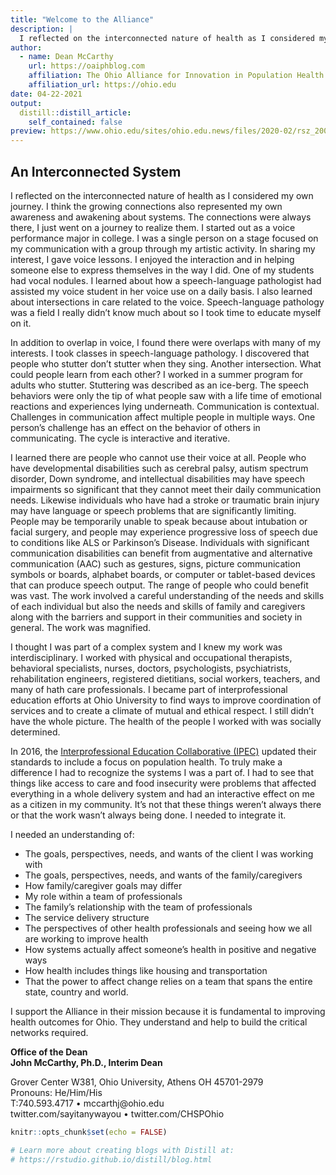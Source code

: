 ```yaml
---
title: "Welcome to the Alliance"
description: |
  I reflected on the interconnected nature of health as I considered my own journey. I think the growing connections also represented my own awareness and awakening about systems. The connections were always there, I just went on a journey to realize them. I started out as a voice performance major in college. I was a single person on a stage focused on my communication with a group through my artistic activity. In sharing my interest, I gave voice lessons.
author:
  - name: Dean McCarthy
    url: https://oaiphblog.com
    affiliation: The Ohio Alliance for Innovation in Population Health
    affiliation_url: https://ohio.edu
date: 04-22-2021
output:
  distill::distill_article:
    self_contained: false
preview: https://www.ohio.edu/sites/ohio.edu.news/files/2020-02/rsz_20030725-cutler_hall.jpg
---
```


## An Interconnected System

I reflected on the interconnected nature of health as I considered my own journey. I think the growing connections also represented my own awareness and awakening about systems. The connections were always there, I just went on a journey to realize them.
I started out as a voice performance major in college. I was a single person on a stage focused on my communication with a group through my artistic activity. In sharing my interest, I gave voice lessons. I enjoyed the interaction and in helping someone else to express themselves in the way I did. One of my students had vocal nodules. I learned about how a speech-language pathologist had assisted my voice student in her voice use on a daily basis. I also learned about intersections in care related to the voice. Speech-language pathology was a field I really didn't know much about so I took time to educate myself on it. 

In addition to overlap in voice, I found there were overlaps with many of my interests. I took classes in speech-language pathology. I discovered that people who stutter don't stutter when they sing. Another intersection. What could people learn from each other? I worked in a summer program for adults who stutter. Stuttering was described as an ice-berg. The speech behaviors were only the tip of what people saw with a life time of emotional reactions and experiences lying underneath. Communication is contextual. Challenges in communication affect multiple people in multiple ways. One person’s challenge has an effect on the behavior of others in communicating. The cycle is interactive and iterative.

I learned there are people who cannot use their voice at all. People who have developmental disabilities such as cerebral palsy, autism spectrum disorder, Down syndrome, and intellectual disabilities may have speech impairments so significant that they cannot meet their daily communication needs. Likewise individuals who have had a stroke or traumatic brain injury may have language or speech problems that are significantly limiting. People may be temporarily unable to speak because about intubation or facial surgery, and people may experience progressive loss of speech due to conditions like ALS or Parkinson's Disease. Individuals with significant communication disabilities can benefit from augmentative and alternative communication (AAC) such as gestures, signs, picture communication symbols or boards, alphabet boards, or computer or tablet-based devices that can produce speech output. The range of people who could benefit was vast. The work involved a careful understanding of the needs and skills of each individual but also the needs and skills of family and caregivers along with the barriers and support in their communities and society in general. The work was magnified.

I thought I was part of a complex system and I knew my work was interdisciplinary. I worked with physical and occupational therapists, behavioral specialists, nurses, doctors, psychologists, psychiatrists, rehabilitation engineers, registered dietitians, social workers, teachers, and many of hath care professionals. I became part of interprofessional education efforts at Ohio University to find ways to improve coordination of services and to create a climate of mutual and ethical respect. I still didn't have the whole picture. The health of the people I worked with was socially determined. 

In 2016, the [Interprofessional Education Collaborative (IPEC)](https://www.ipecollaborative.org/) updated their standards to include a focus on population health. To truly make a difference I had to recognize the systems I was a part of. I had to see that things like access to care and food insecurity were problems that affected everything in a whole delivery system and had an interactive effect on me as a citizen in my community. It's not that these things weren't always there or that the work wasn't always being done. I needed to integrate it.
 
I needed an understanding of: 

+ The goals, perspectives, needs, and wants of the client I was working with 
+ The goals, perspectives, needs, and wants of the family/caregivers 
+ How family/caregiver goals may differ 
+ My role within a team of professionals 
+ The family's relationship with the team of professionals 
+ The service delivery structure 
+ The perspectives of other health professionals and seeing how we all are working to improve health 
+ How systems actually affect someone's health in positive and negative ways 
+ How health includes things like housing and transportation 
+ That the power to affect change relies on a team that spans the entire state, country and world. 
 
I support the Alliance in their mission because it is fundamental to improving health outcomes for Ohio. They understand and help to build the critical networks required.
 
 
**Office of the Dean**  
**John McCarthy, Ph.D., Interim Dean**

Grover Center W381, Ohio University, Athens OH 45701-2979  
Pronouns: He/Him/His  
T:740.593.4717 • mccarthj@ohio.edu  
twitter.com/sayitanywayou • twitter.com/CHSPOhio  

```r
knitr::opts_chunk$set(echo = FALSE)

# Learn more about creating blogs with Distill at:
# https://rstudio.github.io/distill/blog.html

```




